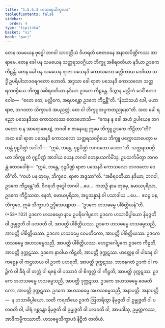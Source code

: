 ```yaml
---
title: "1.5.6.3 ဟသဓမ္မသိက္ခာပဒ"
tableOfContents: false
sidebar:
  order: 4
type: "tipitaka"
basket: "vi"
book: "paci"
---
```



<DynamicBreadcrumb />

<Division number="335" book="paci">

<Paragraph number="1038" book="paci">
တေန သမယေန ဗုဒ္ဓေါ ဘဂဝါ သာဝတ္ထိယံ ဝိဟရတိ ဇေတဝနေ အနာထပိဏ္ဍိကဿ အာရာမေ. တေန ခေါ ပန သမယေန သတ္တရသဝဂ္ဂိယာ ဘိက္ခူ အစိရဝတိယာ နဒိယာ ဥဒကေ ကီဠန္တိ. တေန ခေါ ပန သမယေန ရာဇာ ပသေနဒိ ကောသလော မလ္လိကာယ ဒေဝိယာ သဒ္ဓိံ ဥပရိပါသာဒဝရဂတော ဟောတိ. အဒ္ဒသာ ခေါ ရာဇာ ပသေနဒိ ကောသလော သတ္တရသဝဂ္ဂိယေ ဘိက္ခူ အစိရဝတိယာ နဒိယာ ဥဒကေ ကီဠန္တေ. ဒိသွာန မလ္လိကံ ဒေဝိံ ဧတဒဝေါစ—  “ဧတေ တေ, မလ္လိကေ, အရဟန္တော ဥဒကေ ကီဠန္တီ”တိ. “နိဿံသယံ ခေါ, မဟာရာဇ, ဘဂဝတာ သိက္ခာပဒံ အပညတ္တံ. တေ ဝါ ဘိက္ခူ အပ္ပကတညုနော”တိ. အထ ခေါ ရညော ပသေနဒိဿ ကောသလဿ ဧတဒဟောသိ—  “ကေန နု ခေါ အဟံ ဥပါယေန ဘဂဝတော စ န အာရောစေယျံ, ဘဂဝါ စ ဇာနေယျ ဣမေ ဘိက္ခူ ဥဒကေ ကီဠိတာ”တိ? အထ ခေါ ရာဇာ ပသေနဒိ ကောသလော သတ္တရသဝဂ္ဂိယေ ဘိက္ခူ ပက္ကောသာပေတွာ မဟန္တံ ဂုဠပိဏ္ဍံ အဒါသိ—  “ဣမံ, ဘန္တေ, ဂုဠပိဏ္ဍံ ဘဂဝတော ဒေထာ”တိ. သတ္တရသဝဂ္ဂိယာ ဘိက္ခူ တံ ဂုဠပိဏ္ဍံ အာဒါယ ယေန ဘဂဝါ တေနုပသင်္ကမိံသု; ဥပသင်္ကမိတွာ ဘဂဝန္တံ ဧတဒဝေါစုံ—  “ဣမံ, ဘန္တေ, ဂုဠပိဏ္ဍံ ရာဇာ ပသေနဒိ ကောသလော ဘဂဝတော ဒေတီ”တိ. “ကဟံ ပန တုမှေ, ဘိက္ခဝေ, ရာဇာ အဒ္ဒသာ”တိ. “အစိရဝတိယာ နဒိယာ, ဘဂဝါ, ဥဒကေ ကီဠန္တေ”တိ. ဝိဂရဟိ ဗုဒ္ဓေါ ဘဂဝါ …ပေ…  ကထဉှိ နာမ တုမှေ, မောဃပုရိသာ, ဥဒကေ ကီဠိဿထ. နေတံ, မောဃပုရိသာ, အပ္ပသန္နာနံ ဝါ ပသာဒါယ …ပေ…  ဧဝဉ္စ ပန, ဘိက္ခဝေ, ဣမံ သိက္ခာပဒံ ဥဒ္ဒိသေယျာထ—
</Paragraph>

</Division>
<Division number="336" book="paci">

<Paragraph number="1039" book="paci">
<Emphasis>“ဥဒကေ ဟသဓမ္မေ ပါစိတ္တိယန်”</Emphasis>တိ. (*53*:<Emphasis>102</Emphasis>)
</Paragraph>

</Division>
<Division number="337" book="paci">

<Paragraph number="1040" book="paci">
<Emphasis>ဥဒကေ ဟသဓမ္မော</Emphasis> နာမ ဥပရိဂေါပ္ဖကေ ဥဒကေ ဟသာဓိပ္ပါယော နိမုဇ္ဇတိ ဝါ ဥမ္မုဇ္ဇတိ ဝါ ပလဝတိ ဝါ, အာပတ္တိ ပါစိတ္တိယဿ.
</Paragraph>

</Division>
<Division number="338" book="paci">

<Paragraph number="1041" book="paci">
ဥဒကေ ဟသဓမ္မေ ဟသဓမ္မသညီ, အာပတ္တိ ပါစိတ္တိယဿ. ဥဒကေ ဟသဓမ္မေ ဝေမတိကော, အာပတ္တိ ပါစိတ္တိယဿ. ဥဒကေ ဟသဓမ္မေ အဟသဓမ္မသညီ, အာပတ္တိ ပါစိတ္တိယဿ.
</Paragraph>

<Paragraph number="1042" book="paci">
ဟေဋ္ဌာဂေါပ္ဖကေ ဥဒကေ ကီဠတိ, အာပတ္တိ ဒုက္ကဋဿ. ဥဒကေ နာဝါယ ကီဠတိ, အာပတ္တိ ဒုက္ကဋဿ. ဟတ္ထေန ဝါ ပါဒေန ဝါ ကဋ္ဌေန ဝါ ကဌလာယ ဝါ ဥဒကံ ပဟရတိ, အာပတ္တိ ဒုက္ကဋဿ. ဘာဇနဂတံ ဥဒကံ ဝါ ကဉ္ဇိကံ ဝါ ခီရံ ဝါ တက္ကံ ဝါ ရဇနံ ဝါ ပဿာဝံ ဝါ စိက္ခလ္လံ ဝါ ကီဠတိ, အာပတ္တိ ဒုက္ကဋဿ.
</Paragraph>

<Paragraph number="1043" book="paci">
ဥဒကေ အဟသဓမ္မေ ဟသဓမ္မသညီ, အာပတ္တိ ဒုက္ကဋဿ. ဥဒကေ အဟသဓမ္မေ ဝေမတိကော, အာပတ္တိ ဒုက္ကဋဿ. ဥဒကေ အဟသဓမ္မေ အဟသဓမ္မသညီ, အနာပတ္တိ.
</Paragraph>

</Division>
<Division number="339" book="paci">

<Paragraph number="1044" book="paci">
အနာပတ္တိ—  န ဟသာဓိပ္ပါယော, သတိ ကရဏီယေ ဥဒကံ ဩတရိတွာ နိမုဇ္ဇတိ ဝါ ဥမ္မုဇ္ဇတိ ဝါ ပလဝတိ ဝါ, ပါရံ ဂစ္ဆန္တော နိမုဇ္ဇတိ ဝါ ဥမ္မုဇ္ဇတိ ဝါ ပလဝတိ ဝါ, အာပဒါသု, ဥမ္မတ္တကဿ, အာဒိကမ္မိကဿာတိ.

</Paragraph>
</Division>

<Paragraph number="1045" type="center" book="paci">
ဟသဓမ္မသိက္ခာပဒံ နိဋ္ဌိတံ တတိယံ.
</Paragraph>